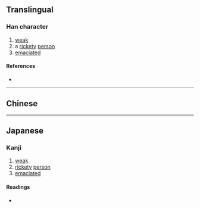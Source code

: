 {{character info/new}}
==Translingual==

===Han character===
{{Han char|rn=43|rad=尢|as=04|sn=7|four=|canj=CUMG|ids=⿺尣王}}

# [[weak]]
# a [[rickety]] [[person]]
# [[emaciated]]

====References====
* {{Han ref|kx=0298.120|dkj=07557|dj=0593.160|hdz=10553.020|uh=5C29|ud=23593}}

----

==Chinese==
{{zh-see|尪|v}}

----

==Japanese==

===Kanji===
{{ja-kanji|grade=|rs=尢04}}

# [[weak]]
# [[rickety]] [[person]]
# [[emaciated]]

====Readings====
* {{ja-readings|on=[[おう]] (ō)|kun=[[あしなえ]] (ashinae), [[すねのまがったひと]] (sunenomagattahito)}}